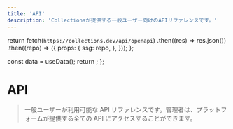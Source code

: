 ```yaml
---
title: 'API'
description: 'Collectionsが提供する一般ユーザー向けのAPIリファレンスです。'
---
```



  return fetch(`https://collections.dev/api/openapi`)
    .then((res) => res.json())
    .then((repo) => ({
      props: {
        ssg: repo,
      },
    }));
};

  const data = useData();
  return <RedocStandalone spec={data} />;
};

# API

> 一般ユーザーが利用可能な API リファレンスです。管理者は、プラットフォームが提供する全ての API にアクセスすることができます。

<br />
<Redoc />
